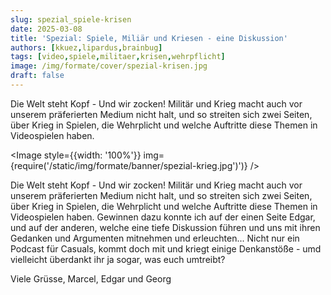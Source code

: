 ```yaml
---
slug: spezial_spiele-krisen
date: 2025-03-08
title: 'Spezial: Spiele, Miliär und Kriesen - eine Diskussion'
authors: [kkuez,lipardus,brainbug]
tags: [video,spiele,militaer,krisen,wehrpflicht]
image: /img/formate/cover/spezial-krisen.jpg
draft: false
---
```



Die Welt steht Kopf - Und wir zocken! Militär und Krieg macht auch vor unserem präferierten Medium nicht halt, und so streiten sich zwei Seiten, über Krieg in Spielen, die Wehrplicht und welche Auftritte diese Themen in Videospielen haben.

<Image style={{width: '100%'}} img={require('/static/img/formate/banner/spezial-krieg.jpg')')} />

<!--truncate-->

Die Welt steht Kopf - Und wir zocken! Militär und Krieg macht auch vor unserem präferierten Medium nicht halt, und so streiten sich zwei Seiten, über Krieg in Spielen, die Wehrplicht und welche Auftritte diese Themen in Videospielen haben. Gewinnen dazu konnte ich auf der einen Seite Edgar, und auf der anderen, welche eine tiefe Diskussion führen und uns mit ihren Gedanken und Argumenten mitnehmen und erleuchten...
Nicht nur ein Podcast für Casuals, kommt doch mit und kriegt einige Denkanstöße - umd vielleicht überdankt ihr ja sogar, was euch umtreibt?

Viele Grüsse,
Marcel, Edgar und Georg

<ReactPlayer
    width="100%"
    height="50px"
    controls
    url='https://m10z.picnotes.de/Spezial/M10Z_Spiele_Verantwortung_Politik_Krisen.mp3'
/>
